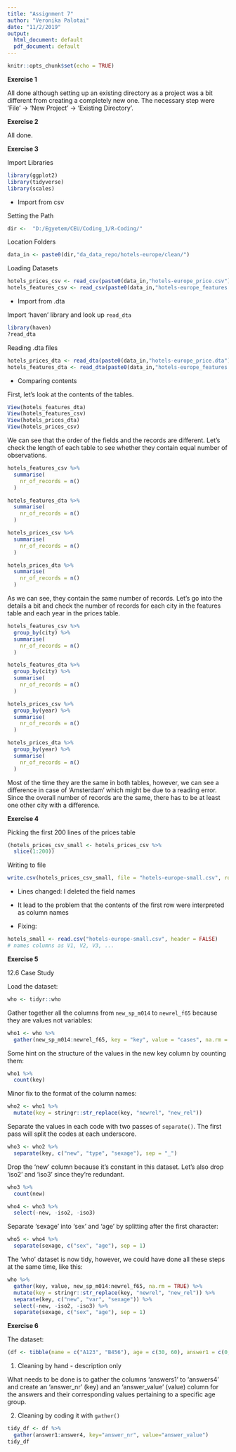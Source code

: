 ```yaml
---
title: "Assignment 7"
author: "Veronika Palotai"
date: "11/2/2019"
output:
  html_document: default
  pdf_document: default
---
```


```r
knitr::opts_chunk$set(echo = TRUE)
```

**Exercise 1**

All done although setting up an existing directory as a project was a bit different from creating a completely new one. The necessary step were 'File' -> 'New Project' -> 'Existing Directory'.

**Exercise 2**

All done.

**Exercise 3**

Import Libraries

```r
library(ggplot2)
library(tidyverse)
library(scales)
```

- Import from csv

Setting the Path

```r
dir <-  "D:/Egyetem/CEU/Coding_1/R-Coding/"
```

Location Folders

```r
data_in <- paste0(dir,"da_data_repo/hotels-europe/clean/")
```

Loading Datasets 

```r
hotels_prices_csv <- read_csv(paste0(data_in,"hotels-europe_price.csv"))
hotels_features_csv <- read_csv(paste0(data_in,"hotels-europe_features.csv"))
```


- Import from .dta

Import 'haven' library and look up `read_dta`

```r
library(haven)
?read_dta
```

Reading .dta files

```r
hotels_prices_dta <- read_dta(paste0(data_in,"hotels-europe_price.dta"), encoding = NULL)
hotels_features_dta <- read_dta(paste0(data_in,"hotels-europe_features.dta"), encoding = NULL)
```

- Comparing contents

First, let's look at the contents of the tables.

```r
View(hotels_features_dta)
View(hotels_features_csv)
View(hotels_prices_dta)
View(hotels_prices_csv)
```

We can see that the order of the fields and the records are different. Let's check the length of each table to see whether they contain equal number of observations.

```r
hotels_features_csv %>%
  summarise(
    nr_of_records = n()
  )

hotels_features_dta %>%
  summarise(
    nr_of_records = n()
  )

hotels_prices_csv %>%
  summarise(
    nr_of_records = n()
  )

hotels_prices_dta %>%
  summarise(
    nr_of_records = n()
  )
```

As we can see, they contain the same number of records. Let's go into the details a bit and check the number of records for each city in the features table and each year in the prices table.

```r
hotels_features_csv %>%
  group_by(city) %>%
  summarise(
    nr_of_records = n()
  )

hotels_features_dta %>%
  group_by(city) %>%
  summarise(
    nr_of_records = n()
  )

hotels_prices_csv %>%
  group_by(year) %>%
  summarise(
    nr_of_records = n()
  )

hotels_prices_dta %>%
  group_by(year) %>%
  summarise(
    nr_of_records = n()
  )
```

Most of the time they are the same in both tables, however, we can see a difference in case of 'Amsterdam' which might be due to a reading error. Since the overall number of records are the same, there has to be at least one other city with a difference.

**Exercise 4**

Picking the first 200 lines of the prices table

```r
(hotels_prices_csv_small <- hotels_prices_csv %>%
  slice(1:200))
```

Writing to file

```r
write.csv(hotels_prices_csv_small, file = "hotels-europe-small.csv", row.names = FALSE)
```

- Lines changed: I deleted the field names

- It lead to the problem that the contents of the first row were interpreted as column names

- Fixing:

```r
hotels_small <- read.csv("hotels-europe-small.csv", header = FALSE)
# names columns as V1, V2, V3, ...
```

**Exercise 5**

12.6 Case Study

Load the dataset:

```r
who <- tidyr::who
```

Gather together all the columns from `new_sp_m014` to `newrel_f65` because they are values not variables:

```r
who1 <- who %>% 
  gather(new_sp_m014:newrel_f65, key = "key", value = "cases", na.rm = TRUE)
```

Some hint on the structure of the values in the new key column by counting them:

```r
who1 %>% 
  count(key)
```

Minor fix to the format of the column names:

```r
who2 <- who1 %>% 
  mutate(key = stringr::str_replace(key, "newrel", "new_rel"))
```

Separate the values in each code with two passes of `separate()`. The first pass will split the codes at each underscore.

```r
who3 <- who2 %>% 
  separate(key, c("new", "type", "sexage"), sep = "_")
```

Drop the 'new' column because it’s constant in this dataset. Let’s also drop 'iso2' and 'iso3' since they’re redundant.

```r
who3 %>% 
  count(new)

who4 <- who3 %>% 
  select(-new, -iso2, -iso3)
```

Separate 'sexage' into 'sex' and 'age' by splitting after the first character:

```r
who5 <- who4 %>% 
  separate(sexage, c("sex", "age"), sep = 1)
```

The 'who' dataset is now tidy, however, we could have done all these steps at the same time, like this:

```r
who %>%
  gather(key, value, new_sp_m014:newrel_f65, na.rm = TRUE) %>% 
  mutate(key = stringr::str_replace(key, "newrel", "new_rel")) %>%
  separate(key, c("new", "var", "sexage")) %>% 
  select(-new, -iso2, -iso3) %>% 
  separate(sexage, c("sex", "age"), sep = 1)
```

**Exercise 6**

The dataset:

```r
(df <- tibble(name = c("A123", "B456"), age = c(30, 60), answer1 = c(0, 1), answer2 = c(1,1), answer3 = c(1,0), answer4 = c(0,0)))
```

1. Cleaning by hand - description only 

What needs to be done is to gather the columns 'answers1' to 'answers4' and create an 'answer_nr' (key) and an 'answer_value' (value) column for the answers and their corresponding values pertaining to a specific age group.

2. Cleaning by coding it with `gather()`

```r
tidy_df <- df %>%
  gather(answer1:answer4, key="answer_nr", value="answer_value")
tidy_df
```